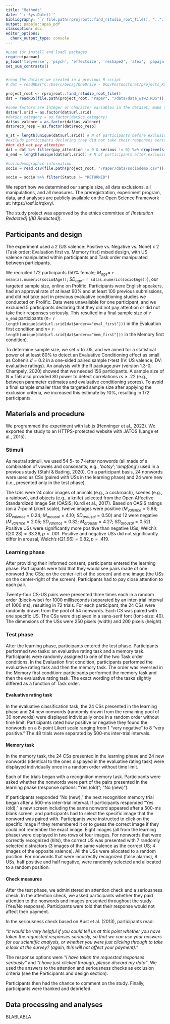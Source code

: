 ```yaml
---
title: "Methods"
date: "`r Sys.Date()`"
bibliography: '`r file.path(rprojroot::find_rstudio_root_file(), "..", "methexp.bib")`'
output: papaja::apa6_pdf
classoption: doc
editor_options:
  chunk_output_type: console
---
```



```r
#Load (or install and load) packages
require(pacman)
p_load('tidyverse', 'psych', 'effectsize', 'reshape2', 'afex', 'papaja', 'kableExtra', 'MPTinR', 'TreeBUGS', 'emmeans', 'lme4', 'ggeffects') 
set_sum_contrasts()


#read the dataset we created in a previous R script
# dat = readRDS("C:/Users/benaj/OneDrive - UCL/Postdoctorat/projects_Karoline/exp2/write_manuscript/Fuzzy-EC/Paper/data/data_wsw2.RDS")

project_root <- rprojroot::find_rstudio_root_file()
dat = readRDS(file.path(project_root, "Paper", "/data/data_wsw2.RDS"))

#some factors are integer or character variables in the dataset; make them factors
dat$url.srid = as.factor(dat$url.srid)
#dat$cs_category = as.factor(dat$cs_category)
dat$us_valence = as.factor(dat$us_valence)
dat$reco_resp = as.factor(dat$reco_resp)

n_st = length(unique(dat$url.srid)) # N of participants before exclusion, 171
#exclude participants declaring they did not take their responses seriously
##or did not pay attention
dat = dat %>% filter(pay_attention != 0 & serious != 0) %>% droplevels() #drop level to remove excluded ppts
n_end = length(unique(dat$url.srid)) # N of participants after exclusion, 166; 5 participants excluded

#sociodemographic information
socio = read.csv(file.path(project_root, "/Paper/data/sociodemo.csv"))

socio = socio %>% filter(Status != "RETURNED")
```

We report how we determined our sample size, all data exclusions, all manipulations, and all measures. The preregistration, experiment program, data, and analyses are publicly available on the Open Science Framework at: https://osf.io/rqkvy/.

The study project was approved by the ethics committee of *[Institution Redacted]* (*[ID Redacted]*).

## Participants and design

The experiment used a 2 (US valence: Positive vs. Negative vs. None) x 2 (Task order: Evaluation first vs. Memory first) mixed design, with US valence manipulated within participants and Task order manipulated between participants.

We recruited 172 participants (50$\%$ female; $M_{age} =$ `r mean(as.numeric(socio$Age))`; $SD_{age} =$ `r sd(as.numeric(socio$Age))`), our targeted sample size, online on Prolific. Participants were English speakers, had an approval rate of at least 90% and at least 100 previous submissions, and did not take part in previous evaluative conditioning studies we conducted on Prolific. Data were unavailable for one participant, and we excluded 5 participants declaring that they did not pay attention or did not take their responses seriously. This resulted in a final sample size of `r n_end` participants ($n =$ `r length(unique(dat$url.srid[dat$order=="eval_first"]))` in the Evaluation first condition and $n =$ `r length(unique(dat$url.srid[dat$order=="mem_first"]))` in the Memory first condition).

To determine sample size, we set $\alpha$ to .05, and we aimed for a statistical power of at least $80\%$ to detect an Evaluative Conditioning effect as small as Cohen's $d = 0.2$ in a one-sided paired sample *t*-test (IV: US valence; DV: evaluative ratings). An analysis with the R package *pwr* (version 1.3-0; Champely, 2020) showed that we needed 156 participants. A sample size of *N* = 156 also provided $80%$ power to detect correlations $rs \geq .22$ (e.g., between parameter estimates and evaluative conditioning scores). To avoid a final sample smaller than the targeted sample size after applying the exclusion criteria, we increased this estimate by 10%, resulting in 172 participants.

## Materials and procedure 

We programmed the experiment with lab.js (Henninger et al., 2022). We exported the study to an HTTPS-protected website with JATOS (Lange et al., 2015).

### Stimuli

As neutral stimuli, we used 54 5- to 7-letter nonwords (all made of a combination of vowels and consonants; e.g., ‘*botsy*’; ‘*ampfong*’) used in a previous study (Stahl & Bading, 2020). On a participant basis, 24 nonwords were used as CSs (paired with USs in the learning phase) and 24 were new (i.e., presented only in the test phase).

The USs were 24 color images of animals (e.g., a cockroach), scenes (e.g., a rainbow), and objects (e.g., a knife) selected from the Open Affective Standardized Image Set (OASIS; Kurdi et al., 2017). Based on OASIS ratings (on a 7-point Likert scale), twelve images were positive ($M_{valence} = 5.88$; $SD_{valence}$ = 0.24; $M_{arousal} = 4.10$; $SD_{arousal} = 0.50$) and 12 were negative ($M_{valence} = 2.05$; $SD_{valence} = 0.32$; $M_{arousal} = 4.27$; $SD_{arousal} = 0.52$). Positive USs were significantly more positive than negative USs, Welch’s $t(20.23) = 33.36, p < .001$. Positive and negative USs did not significantly differ in arousal, Welch’s $t(21.96) = 0.82, p = .419$. 

### Learning phase

After providing their informed consent, participants entered the learning phase. Participants were told that they would see pairs made of one nonword (the CSs; on the center-left of the screen) and one image (the USs on the center-right of the screen). Participants had to pay close attention to each pair. 

Twenty-four CS-US pairs were presented three times each in a random order (block-wise) for 1000 milliseconds (separated by an inter-trial interval of 1000 ms), resulting in 72 trials. For each participant, the 24 CSs were randomly drawn from the pool of 54 nonwords. Each CS was paired with one specific US. The CSs were displayed in a sans-serif font (font-size: 40). The dimensions of the USs were 250 pixels (width) and 200 pixels (height). 

### Test phase

After the learning phase, participants entered the test phase. Participants performed two tasks: an evaluative rating task and a memory task. Participants were randomly assigned to one of the two Task order conditions. In the Evaluation first condition, participants performed the evaluative rating task and then the memory task. The order was reversed in the Memory first condition: participants performed the memory task and then the evaluative rating task. The exact wording of the tasks slightly differed as a function of Task order.

#### Evaluative rating task

In the evaluative classification task, the 24 CSs presented in the learning phase and 24 new nonwords (randomly drawn from the remaining pool of 30 nonwords) were displayed individually once in a random order without time limit. Participants rated how positive or negative they found the nonwords on a 8-point Likert scale ranging from 1 "very negative" to 8 "very positive." The 48 trials were separated by 500-ms inter-trial intervals.

#### Memory task

In the memory task, the 24 CSs presented in the learning phase and 24 new nonwords (identical to the ones displayed in the evaluative rating task) were displayed individually once in a random order without time limit. 

Each of the trials began with a recognition memory task. Participants were asked whether the nonwords were part of the pairs presented in the learning phase (response options: "Yes (old)"; "No (new)"). 

If participants responded "No (new)," the next recognition memory trial began after a 500-ms inter-trial interval. If participants responded "Yes (old)," a new screen including the same nonword appeared after a 500-ms blank screen, and participants had to select the specific image that the nonword was paired with. Participants were instructed to click on the specific image if they remembered it or to guess the correct image if they could not remember the exact image. Eight images (all from the learning phase) were displayed in two rows of four images. For nonwords that were correctly recognized (hits), the correct US was presented with 7 randomly selected distractors (3 images of the same valence as the correct US; 4 images of the opposite valence). All the USs were allocated to a random position. For nonwords that were incorrectly recognized (false alarms), 8 USs, half positive and half negative, were randomly selected and allocated to a random position. 

#### Check measures

After the test phase, we administered an attention check and a seriousness check. In the attention check, we asked participants whether they paid attention to the nonwords and images presented throughout the study (Yes/No response). Participants were told that their response would not affect their payment. 

In the seriousness check based on Aust et al. (2013), participants read:

*"It would be very helpful if you could tell us at this point whether you have taken the requested responses seriously, so that we can use your answers for our scientific analysis, or whether you were just clicking through to take a look at the survey? (again, this will not affect your payment)."*

The response options were *"I have taken the requested responses seriously"* and *"I have just clicked through, please discard my data"*. We used the answers to the attention and seriousness checks as exclusion criteria (see the Participants and design section).

Participants then had the chance to comment on the study. Finally, participants were thanked and debriefed.

## Data processing and analyses

BLABLABLA
